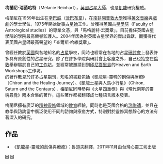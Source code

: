 '''梅蘭尼·瑞茵哈特'''（Melanie Reinhart），[[英國|英國]][[占星大師|占星大師]]，也是[[凱龍|凱龍]]研究權威。

梅蘭尼在1959年出生在[[辛巴威|辛巴威]]（[[津巴布韋|津巴布韋]]），在[[南非|南非]][[開普敦大學|開普敦大學]]獲得[[英文|英文]][[音樂|音樂]]與[[戲劇|戲劇]]的學士學位，1975年開始從事[[占星師|占星師]]工作。{{fact|他}}曾獲得[[英國占星學院|英國占星學院]]（Faculty of Astrological studies）的專業文憑，與「馬格麗特·宏獎章」，目前擔任英國占星學院的學院最高榮譽監護人。2004年因為對英國占星學界的傑出貢獻，而獲得代表英國占星師最高聲望的「查爾斯·哈維獎章」。

{{fact|他}}曾經任教於[[英國|英國]]與各地知名的[[占星|占星]]學校，同時也經常在各地的占星[[研討會|研討會]]上發表許多具有原創性的占星研究。除了在許多學院與研討會上客座之外，{{fact|他}}自己也抽空在[[倫敦|倫敦]]舉辦屬於自己的[[工作坊|工作坊]]，並經常被邀請到到[[印尼|印尼]][[答里島|答里島]]的Heaven and Earth Workshops工作坊。<br />

{{fact|她}}的著作散見於許多占星[[期刊|期刊]]，知名的書籍包括《凱龍星-靈魂的創傷與療癒》（Chiron and the Healing Journey）、《凱龍土星與人馬小行星》（Chiron, Saturn and the Centaurs），梅蘭尼同時參與《火星四重奏》與《現代南非的靈魂尋覓》兩本合集的著作。這些著作都被翻譯成七種語言版本發表。

梅蘭尼擁有廣泛的[[精神靈修|精神靈修]]領域的[[教育|教育]]經驗，同時也是英國合格的[[諮詢師|諮詢師]]，並且在教學與諮詢當中廣泛使用不同的諮詢與療癒方式，特別對於靈修冥想靜心的方法有著深入的研究。

==作品==
*《凱龍星-靈魂的創傷與療癒》：魯道夫翻譯，2011年11月由台灣心靈工坊出版

{{Authority control}}
[[Category:英国人|M]]
[[Category:占星家|M]]
